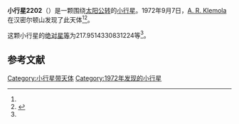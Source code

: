 {{Infobox planet
| bgcolour = #FFFFC0
| name = 2202 Pele
| symbol = 
| image = 
| caption = 
| discovery = yes
| discovery_ref = 
| discoverer = [[A._R._Klemola|A. R. Klemola]]
| discovery_site = [[汉密尔顿山|汉密尔顿山]] 
| discovered = 1972年9月7日
| designations = yes
| mp_name = 
| named_after = 
| alt_names = 
| mp_category = [[阿莫尔型小行星|阿莫尔型小行星]]
| orbit_ref = <ref name="a">[http://ssd.jpl.nasa.gov/sbdb.cgi?sstr=2202 2202 Pele] {{Wayback|url=http://ssd.jpl.nasa.gov/sbdb.cgi?sstr=2202 |date=20200820031056 }}，小行星數據庫瀏覽器（JPL Small-Body Database Browser）－[[美国国家航空航天局|美国国家航空航天局]]喷气推进实验室</ref>
| epoch = 2456400.5 (2013年4月18日更新)
| aphelion = {{convert|3.463915996052909|AU|km|3|abbr=on|lk=out}}
| perihelion = {{convert|1.119068373397168|AU|km|3|abbr=on}}
| semimajor = {{convert|2.291492184725039|AU|km|3|abbr=on}}
| eccentricity = 0.511642073
| period = 1266.998199 [[日|日]]<br />3.47[[儒略年|儒略年]]
| avg_speed = 
| inclination = 8.736990946603287
| asc_node = 170.0037296797385
| mean_anomaly = 
| arg_peri = 217.9514330831224
| satellites = 
| physical_characteristics = yes
| dimensions = 
| mass = 
| density = 
| surface_grav = 
| escape_velocity = 
| sidereal_day = 
| axial_tilt = 
| pole_ecliptic_lat = 
| pole_ecliptic_lon = 
| albedo = 
| temperatures= 
| temp_name1 = 
| mean_temp_1 = 
| max_temp_1 = 
| temp_name2 = 
| max_temp_2 = 
| spectral_type = 
| abs_magnitude = 217.9514330831224
}}

'''小行星2202'''（{{lang-en|2202 Pele}}）是一颗围绕[[太阳|太阳]][[公转|公转]]的[[小行星|小行星]]。1972年9月7日，[[A._R._Klemola|A. R. Klemola]]在汉密尔顿山发现了此天体<ref name="a" /><ref>{{cite news|title=小行星列表|url=http://cfa-www.harvard.edu/iau/lists/NumberedMPs.txt|accessdate=2013-07-08|newspaper=哈佛大学|archive-date=2008-05-17|archive-url=https://web.archive.org/web/20080517010638/http://cfa-www.harvard.edu/iau/lists/NumberedMPs.txt|dead-url=no}}</ref>。

这颗小行星的[[绝对星等|绝对星等]]为217.9514330831224等<ref name="a" />。

==参考文献==
{{reflist}}
{{Minor Planet Number|[[小行星2201|小行星2201]]|[[小行星2203|小行星2203]]}}

{{小天体}}

[[Category:小行星带天体|Category:小行星带天体]]
[[Category:1972年发现的小行星|Category:1972年发现的小行星]]

{{asteroid-stub}}
